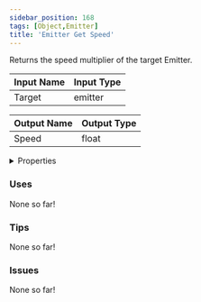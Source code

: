 ```yaml
---
sidebar_position: 168
tags: [Object,Emitter]
title: 'Emitter Get Speed'
---
```


Returns the speed multiplier of the target Emitter.






<EsbSvg />

| Input Name | Input Type |
|-----------|-----------|
| Target | emitter |

| Output Name | Output Type |
|-----------|-----------|
| Speed | float |


<details>
  <summary>Properties</summary>
  <div>
    <div>
    <table>
      <thead>
        <tr>
          <th>Is beta required?</th>
          <th>❌</th>
        </tr>
        <tr>
          <th>Is this chip a trolling risk?</th>
          <th>❌</th>
        </tr>
        <tr>
          <th>Is this chip a role assignment risk?</th>
          <th>❌</th>
        </tr>
        <tr>
          <th>Chip UUID</th>
          <th>df10f3b8-e5b8-49ad-9112-22cc0e3bdb9f</th>
        </tr>
      </thead>
    </table>
    </div>
  </div>
</details>

### Uses

None so far!

### Tips

None so far!

### Issues

None so far!